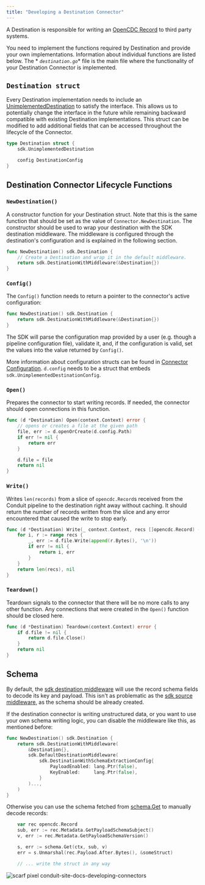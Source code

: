 ```yaml
---
title: "Developing a Destination Connector"
---
```


A Destination is responsible for writing
an [OpenCDC Record](https://pkg.go.dev/github.com/conduitio/conduit-commons/opencdc#Record)
to third party systems.

You need to implement the functions required by Destination and provide your own
implementations. Information about individual functions are listed below. The *
*`destination.go`** file is the main file where the functionality of your
Destination Connector is implemented.

## `Destination struct`

Every Destination implementation needs to include
an [UnimplementedDestination](https://pkg.go.dev/github.com/conduitio/conduit-connector-sdk#UnimplementedDestination)
to satisfy the interface. This allows us to potentially change the interface in
the future while remaining backward compatible with existing Destination
implementations. This struct can be modified to add additional fields that can
be accessed throughout the lifecycle of the Connector.

```go
type Destination struct {
    sdk.UnimplementedDestination

    config DestinationConfig
}
```

## Destination Connector Lifecycle Functions

### `NewDestination()`

A constructor function for your Destination struct. Note that this is the same
function that should be set as the value of `Connector.NewDestination`. The
constructor should be used to wrap your destination with the SDK destination
middleware. The middleware is configured through the destination's configuration
and is explained in the following section.

```go
func NewDestination() sdk.Destination {
    // Create a Destination and wrap it in the default middleware.
	return sdk.DestinationWithMiddleware(&Destination{})
}
```

### `Config()`

The `Config()` function needs to return a pointer to the connector's active
configuration:

```go
func NewDestination() sdk.Destination {
	return sdk.DestinationWithMiddleware(&Destination{})
}
```

The SDK will parse the configuration map provided by a user (e.g. though a
pipeline configuration file), validate it, and, if the configuration is valid,
set the values into the value returned by `Config()`.

More information about configuration structs can be found
in [Connector Configuration](/docs/developing/connectors/connector-configuration).
`d.config` needs to be a struct that embeds `sdk.UnimplementedDestinationConfig`.

### `Open()`

Prepares the connector to start writing records. If needed, the connector should
open connections in this function.

```go
func (d *Destination) Open(context.Context) error {
    // opens or creates a file at the given path
    file, err := d.openOrCreate(d.config.Path)
    if err != nil {
        return err
    }

    d.file = file
    return nil
}
```

### `Write()`

Writes `len(records)` from a slice of `opencdc.Record`s received from the
Conduit pipeline to the destination right away without caching. It should return
the number of records written from the slice and any error encountered that
caused the write to stop early.

```go
func (d *Destination) Write(_ context.Context, recs []opencdc.Record) (int, error) {
    for i, r := range recs {
        _, err := d.file.Write(append(r.Bytes(), '\n'))
        if err != nil {
            return i, err
        }
    }
    return len(recs), nil
}
```

### `Teardown()`

Teardown signals to the connector that there will be no more calls to any other
function. Any connections that were created in the `Open()` function should be
closed here.

```go
func (d *Destination) Teardown(context.Context) error {
    if d.file != nil {
        return d.file.Close()
    }
    return nil
}
```

## Schema

By default, the [sdk destination middleware](https://pkg.go.dev/github.com/conduitio/conduit-connector-sdk#DestinationWithSchemaExtraction) will use the record schema
fields to decode its key and payload. This isn't as problematic as the [sdk source middleware](https://pkg.go.dev/github.com/conduitio/conduit-connector-sdk#SourceWithSchemaExtraction),
as the schema should be already created.

If the destination connector is writing unstructured data, or you want to use your own
schema writing logic, you can disable the middleware like this, as mentioned before:

```go
func NewDestination() sdk.Destination {
    return sdk.DestinationWithMiddleware(
        &Destination{},
        sdk.DefaultDestinationMiddleware(
            sdk.DestinationWithSchemaExtractionConfig{
                PayloadEnabled: lang.Ptr(false),
                KeyEnabled:     lang.Ptr(false),
            }
        )...,
    )
}
```

Otherwise you can use the schema fetched from [schema.Get](https://pkg.go.dev/github.com/conduitio/conduit-connector-sdk@v0.12.0/schema#Get)
to manually decode records:

```go
	var rec opencdc.Record
	sub, err := rec.Metadata.GetPayloadSchemaSubject()
	v, err := rec.Metadata.GetPayloadSchemaVersion()

	s, err := schema.Get(ctx, sub, v)
	err = s.Unmarshal(rec.Payload.After.Bytes(), &someStruct)

	// ... write the struct in any way
```



![scarf pixel conduit-site-docs-developing-connectors](https://static.scarf.sh/a.png?x-pxid=3ada0949-fa61-40d6-a44a-76447ea4e39f)
